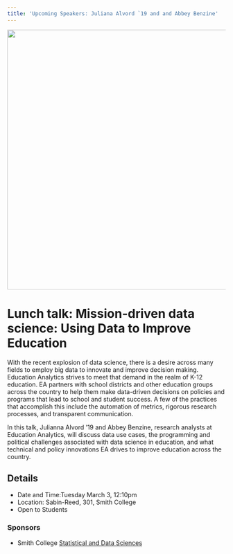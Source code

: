 ```yaml
---
title: 'Upcoming Speakers: Juliana Alvord `19 and and Abbey Benzine'
---
```


<!-- https://smithcollege-sds.github.io/sds-www/speaker_Alvord.html -->

<img src="gfx/smith_flyer_graphic.png" width="600px">



# Lunch talk: Mission-driven data science: Using Data to Improve Education

<!-- ## Data for Education -->

With the recent explosion of data science, there is a desire across many fields to employ big data to innovate and improve decision making. Education Analytics strives to meet that demand in the realm of K-12 education. EA partners with school districts and other education groups across the country to help them make data-driven decisions on policies and programs that lead to school and student success. A few of the practices that accomplish this include the automation of metrics, rigorous research processes, and transparent communication.

In this talk, Julianna Alvord '19 and Abbey Benzine, research analysts at Education Analytics, will discuss data use cases, the programming and political challenges associated with data science in education, and what technical and policy innovations EA drives to improve education across the country.
 

## Details

- Date and Time:Tuesday March 3, 12:10pm
- Location: Sabin-Reed, 301, Smith College
- Open to Students

### Sponsors

- Smith College <a href="https://www.smith.edu/academics/statistics">Statistical and Data Sciences</a>


